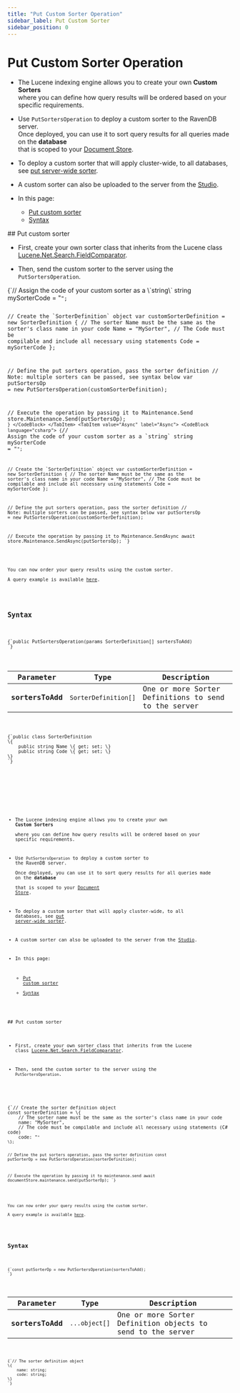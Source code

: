 ---
title: "Put Custom Sorter Operation"
sidebar_label: Put Custom Sorter
sidebar_position: 0
---




# Put Custom Sorter Operation
<LanguageSwitcher supportedLanguages={supportedLanguages} />
<LanguageContent language="csharp">

<Admonition type="note" title="Note">

* The Lucene indexing engine allows you to create your own __Custom Sorters__   
  where you can define how query results will be ordered based on your specific requirements.

* Use `PutSortersOperation` to deploy a custom sorter to the RavenDB server.  
  Once deployed, you can use it to sort query results for all queries made on the __database__  
  that is scoped to your [Document Store](../../../../client-api/setting-up-default-database).  

* To deploy a custom sorter that will apply cluster-wide, to all databases, see [put server-wide sorter](../../../../client-api/operations/server-wide/sorters/put-sorter-server-wide).

* A custom sorter can also be uploaded to the server from the [Studio](../../../../studio/database/settings/custom-sorters).

* In this page:
    * [Put custom sorter](../../../../client-api/operations/maintenance/sorters/put-sorter#put-custom-sorter)
    * [Syntax](../../../../client-api/operations/maintenance/sorters/put-sorter#syntax)

</Admonition>
## Put custom sorter

* First, create your own sorter class that inherits from the Lucene class [Lucene.Net.Search.FieldComparator](https://lucenenet.apache.org/docs/3.0.3/df/d91/class_lucene_1_1_net_1_1_search_1_1_field_comparator.html).

* Then, send the custom sorter to the server using the `PutSortersOperation`.

<Tabs groupId='languageSyntax'>
<TabItem value="Sync" label="Sync">
<CodeBlock language="csharp">
{`// Assign the code of your custom sorter as a \`string\`
string mySorterCode = "<code of custom sorter>";

// Create the \`SorterDefinition\` object
var customSorterDefinition = new SorterDefinition
{
    // The sorter Name must be the same as the sorter's class name in your code
    Name = "MySorter",
    // The Code must be compilable and include all necessary using statements
    Code = mySorterCode
};

// Define the put sorters operation, pass the sorter definition
// Note: multiple sorters can be passed, see syntax below
var putSortersOp = new PutSortersOperation(customSorterDefinition);
 
// Execute the operation by passing it to Maintenance.Send
store.Maintenance.Send(putSortersOp);
`}
</CodeBlock>
</TabItem>
<TabItem value="Async" label="Async">
<CodeBlock language="csharp">
{`// Assign the code of your custom sorter as a \`string\`
string mySorterCode = "<code of custom sorter>";

// Create the \`SorterDefinition\` object
var customSorterDefinition = new SorterDefinition
{
    // The sorter Name must be the same as the sorter's class name in your code
    Name = "MySorter",
    // The Code must be compilable and include all necessary using statements
    Code = mySorterCode
};

// Define the put sorters operation, pass the sorter definition
// Note: multiple sorters can be passed, see syntax below
var putSortersOp = new PutSortersOperation(customSorterDefinition);
 
// Execute the operation by passing it to Maintenance.SendAsync
await store.Maintenance.SendAsync(putSortersOp);
`}
</CodeBlock>
</TabItem>
</Tabs>

<Admonition type="note" title="Note">

You can now order your query results using the custom sorter.  
A query example is available [here](../../../../client-api/session/querying/sort-query-results#custom-sorters).

</Admonition>



## Syntax

<TabItem value="something-something" label="syntax_1">
<CodeBlock language="csharp">
{`public PutSortersOperation(params SorterDefinition[] sortersToAdd)
`}
</CodeBlock>
</TabItem>

| Parameter         | Type                 | Description                                          |
|-------------------|----------------------|------------------------------------------------------|
| __sortersToAdd__  | `SorterDefinition[]` | One or more Sorter Definitions to send to the server |


<TabItem value="something" label="syntax_2">
<CodeBlock language="csharp">
{`public class SorterDefinition
\{
    public string Name \{ get; set; \}
    public string Code \{ get; set; \}
\}
`}
</CodeBlock>
</TabItem>




</LanguageContent>
<LanguageContent language="nodejs">

<Admonition type="note" title="Note">

* The Lucene indexing engine allows you to create your own __Custom Sorters__   
  where you can define how query results will be ordered based on your specific requirements.

* Use `PutSortersOperation` to deploy a custom sorter to the RavenDB server.  
  Once deployed, you can use it to sort query results for all queries made on the __database__  
  that is scoped to your [Document Store](../../../../client-api/setting-up-default-database).  

* To deploy a custom sorter that will apply cluster-wide, to all databases, see [put server-wide sorter](../../../../client-api/operations/server-wide/sorters/put-sorter-server-wide).

* A custom sorter can also be uploaded to the server from the [Studio](../../../../studio/database/settings/custom-sorters).

* In this page:
    * [Put custom sorter](../../../../client-api/operations/maintenance/sorters/put-sorter#put-custom-sorter)
    * [Syntax](../../../../client-api/operations/maintenance/sorters/put-sorter#syntax)

</Admonition>
## Put custom sorter

* First, create your own sorter class that inherits from the Lucene class [Lucene.Net.Search.FieldComparator](https://lucenenet.apache.org/docs/3.0.3/df/d91/class_lucene_1_1_net_1_1_search_1_1_field_comparator.html).

* Then, send the custom sorter to the server using the `PutSortersOperation`.

<TabItem value="something-something" label="put_sorter">
<CodeBlock language="nodejs">
{`// Create the sorter definition object
const sorterDefinition = \{
    // The sorter name must be the same as the sorter's class name in your code
    name: "MySorter",
    // The code must be compilable and include all necessary using statements (C# code)
    code: "<code of custom sorter>"
\};

// Define the put sorters operation, pass the sorter definition
const putSorterOp = new PutSortersOperation(sorterDefinition);

// Execute the operation by passing it to maintenance.send
await documentStore.maintenance.send(putSorterOp);
`}
</CodeBlock>
</TabItem>

<Admonition type="note" title="Note">

You can now order your query results using the custom sorter.  
A query example is available [here](../../../../client-api/session/querying/sort-query-results#custom-sorters).

</Admonition>



## Syntax

<TabItem value="something-something" label="syntax_1">
<CodeBlock language="nodejs">
{`const putSorterOp = new PutSortersOperation(sortersToAdd);
`}
</CodeBlock>
</TabItem>

| Parameter         | Type          | Description                                                 |
|-------------------|---------------|-------------------------------------------------------------|
| __sortersToAdd__  | `...object[]` | One or more Sorter Definition objects to send to the server |


<TabItem value="something-something" label="syntax_2">
<CodeBlock language="nodejs">
{`// The sorter definition object 
\{
    name: string;
    code: string;
\}
`}
</CodeBlock>
</TabItem>




</LanguageContent>